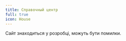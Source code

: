 ```yaml
---
title: Справочный центр
full: true
icon: House
---
```


 
<MainHeader header="Общие категории" description="Здесь Вы можете найти любую информацию о сервере Dream и его системах" />

<Cards>
  <CustomCard
    icon={"⚙️"}
    href="/uk/system"
    title="Системные требования"
    description="Проверьте подходит ли ваш компьютер для игры на нашем сервере"
  />
  <CustomCard
    icon={"🖥️"}
    href="/uk/play"
    title="Как начать играть"
    description="Подробный гайд о том как начать играть на нашем проекте"
  />
  <CustomCard
    icon={"📚"}
    href="/uk/rules"
    title="Правила"
    description="Незнание не освобождает от ответственности"
  />
  <CustomCard
    icon={"🚫"}
    href="/uk/errors"
    title="Ошибки с игрой"
    description="На 90% ошибок мы знаем ответ"
  />
</Cards>

<Callout type="error">Сайт знаходиться у розробці, можуть бути помилки.</Callout>
